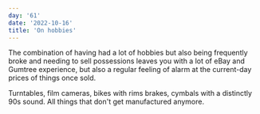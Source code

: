 ```yaml
---
day: '61'
date: '2022-10-16'
title: 'On hobbies'
---
```


The combination of having had a lot of hobbies but also being frequently broke and needing to sell possessions leaves you with a lot of eBay and Gumtree experience, but also a regular feeling of alarm at the current-day prices of things once sold.

Turntables, film cameras, bikes with rims brakes, cymbals with a distinctly 90s sound. All things that don't get manufactured anymore.
